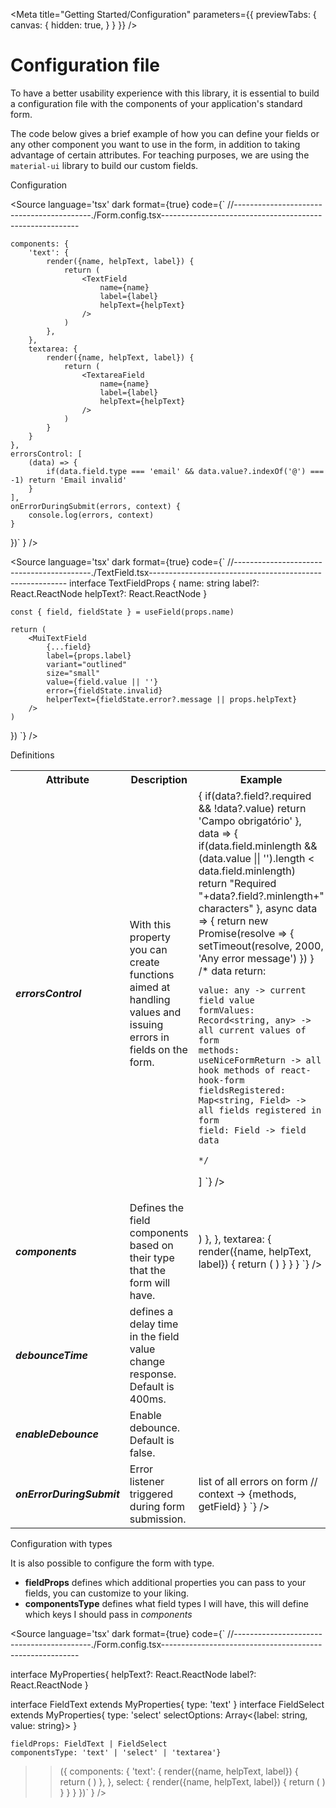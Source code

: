 
<Meta 
    title="Getting Started/Configuration" 
    parameters={{
        previewTabs: {
        canvas: {
            hidden: true,
        }
        }
    }}
/>

<style>{`
  table td:nth-child(3) > div{max-width: 400px}
`}</style>

# Configuration file

To have a better usability experience with this library, it is essential to build a configuration file with the components of your application's standard form.

The code below gives a brief example of how you can define your fields or any other component you want to use in the form, in addition to taking advantage of certain attributes. 
For teaching purposes, we are using the `material-ui` library to build our custom fields.

<div className="subheading">Configuration</div>

<Source
    language='tsx'
    dark
    format={true}
    code={`
//------------------------------------------./Form.config.tsx---------------------------------------------------------


    components: {
        'text': {
            render({name, helpText, label}) {
                return (
                    <TextField 
                        name={name} 
                        label={label} 
                        helpText={helpText}
                    />
                )
            },
        },
        textarea: {
            render({name, helpText, label}) {
                return (
                    <TextareaField 
                        name={name} 
                        label={label} 
                        helpText={helpText}
                    />
                )
            }
        }
    },
    errorsControl: [
        (data) => {
            if(data.field.type === 'email' && data.value?.indexOf('@') === -1) return 'Email invalid'
        }
    ],
    onErrorDuringSubmit(errors, context) {
        console.log(errors, context)
    }
})`
    }
/>

<Source
    language='tsx'
    dark
    format={true}
    code={`
//------------------------------------------./TextField.tsx---------------------------------------------------------
interface TextFieldProps {
    name: string
    label?: React.ReactNode
    helpText?: React.ReactNode
}

    const { field, fieldState } = useField(props.name)

    return (
        <MuiTextField
            {...field}
            label={props.label}
            variant="outlined"
            size="small"
            value={field.value || ''}
            error={fieldState.invalid}
            helperText={fieldState.error?.message || props.helpText}
        />
    )
})
    `}
/>

<div className="subheading">Definitions</div>

<table>
  <tr>
    <th>Attribute</th>
    <th>Description</th>
    <th>Example</th>
  </tr>
  <tr>
    <td><b><i>errorsControl</i></b></td>
    <td>
        With this property you can create functions aimed at handling values ​​and issuing errors in fields on the form.
    </td>
    <td>
        <Source
            language='jsx'
            dark
            format={true}
            code={`
errorsControl: [
    data => {
        if(data?.field?.required && !data?.value) return 'Campo obrigatório'
    },
    data => {
        if(data.field.minlength && (data.value || '').length < data.field.minlength) 
        return "Required "+data?.field?.minlength+" characters"
    },
    async data => {
        return new Promise(resolve => {
            setTimeout(resolve, 2000, 'Any error message')
        })
    }
    /*
    data return:

    value: any -> current field value
    formValues: Record<string, any> -> all current values of form
    methods: useNiceFormReturn -> all hook methods of react-hook-form
    fieldsRegistered: Map<string, Field> -> all fields registered in form
    field: Field -> field data
    
    */
]
            `}
        />
    </td>
  </tr>
  <tr>
    <td><b><i>components</i></b></td>
    <td>Defines the field components based on their type that the form will have.</td>
    <td>
    <Source
            language='jsx'
            dark
            format={true}
            code={`
                components: {
                    'text': {
                        render({name, helpText, label}) {
                            return (
                                <TextField 
                                    name={name} 
                                    label={label} 
                                    helpText={helpText}
                                />
                            )
                        },
                    },
                    textarea: {
                        render({name, helpText, label}) {
                            return (
                                <TextareaField 
                                    name={name} 
                                    label={label} 
                                    helpText={helpText}
                                />
                            )
                        }
                    }
                }
            `}
        />
    </td>
  </tr>
  <tr>
    <td><b><i>debounceTime</i></b></td>
    <td>defines a delay time in the field value change response. Default is 400ms.</td>
    <td>
        <Source
            language='jsx'
            dark
            format={true}
            code={`debounceTime: 400 // 400ms`}
        />
    </td>
  </tr>
  <tr>
    <td><b><i>enableDebounce</i></b></td>
    <td>Enable debounce. Default is false.</td>
    <td>
        <Source
            language='jsx'
            dark
            format={true}
            code={`enableDebounce: true`}
        />
    </td>
  </tr>
  <tr>
    <td><b><i>onErrorDuringSubmit</i></b></td>
    <td>Error listener triggered during form submission.</td>
    <td>
        <Source
            language='jsx'
            dark
            format={true}
            code={`
                onErrorDuringSubmit(errors, context) {
                    console.log(errors, context)
                    // errors -> list of all errors on form
                    // context -> {methods, getField}
                }
            `}
        />
    </td>
  </tr>
</table>

<div className="subheading">Configuration with types</div>

It is also possible to configure the form with type.

* **fieldProps** defines which additional properties you can pass to your fields, you can customize to your liking.
* **componentsType** defines what field types I will have, this will define which keys I should pass in *components*

<Source
    language='tsx'
    dark
    format={true}
    code={`
//------------------------------------------./Form.config.tsx---------------------------------------------------------


interface MyProperties{
    helpText?: React.ReactNode
    label?: React.ReactNode
}

interface FieldText extends MyProperties{
    type: 'text'
}
interface FieldSelect extends MyProperties{
    type: 'select'
    selectOptions: Array<{label: string, value: string}>
}

    fieldProps: FieldText | FieldSelect
    componentsType: 'text' | 'select' | 'textarea'}
>>({
    components: {
        'text': {
            render({name, helpText, label}) {
                return (
                    <TextField 
                        name={name} 
                        label={label} 
                        helpText={helpText}
                    />
                )
            },
        },
        select: {
            render({name, helpText, label}) {
                return (
                    <SelectField 
                        name={name} 
                        label={label} 
                        helpText={helpText}
                    />
                )
            }
        }
    }
})`
    }
/>